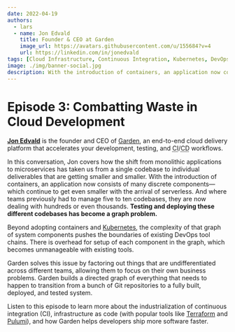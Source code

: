```yaml
---
date: 2022-04-19
authors:
  - lars
  - name: Jon Edvald
    title: Founder & CEO at Garden
    image_url: https://avatars.githubusercontent.com/u/155684?v=4
    url: https://linkedin.com/in/jonedvald
tags: [Cloud Infrastructure, Continuous Integration, Kubernetes, DevOps]
image: ./img/banner-social.jpg
description: With the introduction of containers, an application now consists of many discrete components—which continue to get even smaller with the arrival of serverless. And where teams previously had to manage five to ten codebases, they are now dealing with hundreds or even thousands. Testing and deploying these different codebases has become a graph problem.
---
```


# Episode 3: Combatting Waste in Cloud Development

[**Jon Edvald**](https://linkedin.com/in/jonedvald) is the founder and CEO of [Garden](https://garden.io), an end-to-end cloud delivery platform that accelerates your development, testing, and <abbr title="continuous integration">CI</abbr>/<abbr title="continuous delivery/deployment">CD</abbr> workflows.

In this conversation, Jon covers how the shift from monolithic applications to microservices has taken us from a single codebase to individual deliverables that are getting smaller and smaller. With the introduction of containers, an application now consists of many discrete components—which continue to get even smaller with the arrival of serverless. And where teams previously had to manage five to ten codebases, they are now dealing with hundreds or even thousands. **Testing and deploying these different codebases has become a graph problem.**

Beyond adopting containers and [Kubernetes](https://kubernetes.io), the complexity of that graph of system components pushes the boundaries of existing DevOps tool chains. There is overhead for setup of each component in the graph, which becomes unmanageable with existing tools.

Garden solves this issue by factoring out things that are undifferentiated across different teams, allowing them to focus on their own business problems. Garden builds a directed graph of everything that needs to happen to transition from a bunch of Git repositories to a fully built, deployed, and tested system.

Listen to this episode to learn more about the industrialization of continuous integration (CI), infrastructure as code (with popular tools like [Terraform](https://terraform.io) and [Pulumi](https://pulumi.com)), and how Garden helps developers ship more software faster.

<YoutubeEmbed id="mPnEarhCl1E" title={metadata.title} date={metadata.date} description={metadata.description} />
